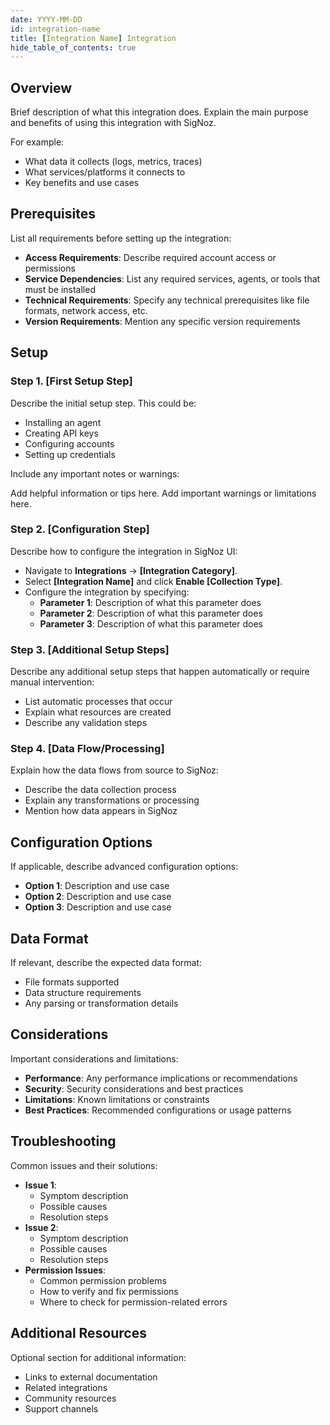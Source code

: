 ```yaml
---
date: YYYY-MM-DD
id: integration-name
title: [Integration Name] Integration
hide_table_of_contents: true
---
```


## Overview

Brief description of what this integration does. Explain the main purpose and benefits of using this integration with SigNoz. 

For example:
- What data it collects (logs, metrics, traces)
- What services/platforms it connects to
- Key benefits and use cases

## Prerequisites

List all requirements before setting up the integration:

- **Access Requirements**: Describe required account access or permissions
- **Service Dependencies**: List any required services, agents, or tools that must be installed
- **Technical Requirements**: Specify any technical prerequisites like file formats, network access, etc.
- **Version Requirements**: Mention any specific version requirements

## Setup

### Step 1. [First Setup Step]

Describe the initial setup step. This could be:
- Installing an agent
- Creating API keys
- Configuring accounts
- Setting up credentials

Include any important notes or warnings:

<Admonition type="info">
Add helpful information or tips here.
</Admonition>

<Admonition type="warning">
Add important warnings or limitations here.
</Admonition>

### Step 2. [Configuration Step]

Describe how to configure the integration in SigNoz UI:

- Navigate to **Integrations** → **[Integration Category]**.
- Select **[Integration Name]** and click **Enable [Collection Type]**.
- Configure the integration by specifying:
   - **Parameter 1**: Description of what this parameter does
   - **Parameter 2**: Description of what this parameter does
   - **Parameter 3**: Description of what this parameter does

### Step 3. [Additional Setup Steps]

Describe any additional setup steps that happen automatically or require manual intervention:

- List automatic processes that occur
- Explain what resources are created
- Describe any validation steps

### Step 4. [Data Flow/Processing]

Explain how the data flows from source to SigNoz:

- Describe the data collection process
- Explain any transformations or processing
- Mention how data appears in SigNoz

## Configuration Options

If applicable, describe advanced configuration options:

- **Option 1**: Description and use case
- **Option 2**: Description and use case
- **Option 3**: Description and use case

## Data Format

If relevant, describe the expected data format:

- File formats supported
- Data structure requirements
- Any parsing or transformation details

## Considerations

Important considerations and limitations:

- **Performance**: Any performance implications or recommendations
- **Security**: Security considerations and best practices
- **Limitations**: Known limitations or constraints
- **Best Practices**: Recommended configurations or usage patterns

## Troubleshooting

Common issues and their solutions:

- **Issue 1**:
    - Symptom description
    - Possible causes
    - Resolution steps
- **Issue 2**:
    - Symptom description
    - Possible causes
    - Resolution steps
- **Permission Issues**:
    - Common permission problems
    - How to verify and fix permissions
    - Where to check for permission-related errors

## Additional Resources

Optional section for additional information:

- Links to external documentation
- Related integrations
- Community resources
- Support channels
